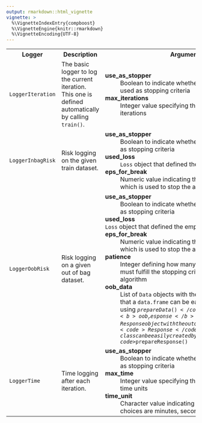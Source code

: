 ```yaml
---
output: rmarkdown::html_vignette
vignette: >
  %\VignetteIndexEntry{compboost}
  %\VignetteEngine{knitr::rmarkdown}
  %\VignetteEncoding{UTF-8}
---
```



<table>
  <tr>
    <th>Logger</th>
    <th>Description</th>
    <th>Arguments</th>
  </tr>
  <tr>
    <td><code>LoggerIteration</code></td>
    <td>
      The basic logger to log the current iteration. This one is defined automatically by calling <code>train()</code>.
    </td>
    <td>
      <dt><b>use_as_stopper</b></dt> <dd>Boolean to indicate whether this logger should also used as stopping criteria</dd>
      <dt><b>max_iterations</b></dt> <dd>Integer value specifying the maximal numbers of iterations</dd>
    </td>
  </tr>
  <tr>
    <td><code>LoggerInbagRisk</code></td>
    <td>
      Risk logging on the given train dataset.
    </td>
    <td>
      <dt><b>use_as_stopper</b></dt> <dd>Boolean to indicate whether this logger should used as stopping criteria</dd>
      <dt><b>used_loss</b></dt><dd><code>Loss</code> object that defined the empirical risk</dd>
      <dt><b>eps_for_break</b></dt> <dd>Numeric value indicating the relative improvement which is used to stop the algorithm</dd>
    </td>
  </tr>
  <tr>
    <td><code>LoggerOobRisk</code></td>
    <td>
      Risk logging on a given out of bag dataset.
    </td>
    <td>
      <dt><b>use_as_stopper</b></dt> <dd>Boolean to indicate whether this logger should used as stopping criteria</dd>
      <dt><b>used_loss</b></dt><code>Loss</code> object that defined the empirical risk
      <dt><b>eps_for_break</b></dt> <dd>Numeric value indicating the relative improvement which is used to stop the algorithm</dd>
      <dt><b>patience</b></dt> <dd>Integer defining how many consecutive iterations must fulfill the stopping criteria to finally stop the algorithm</dd>
      <dt><b>oob_data</b></dt> <dd>List of <code>Data</code> objects with the out of bag data. Note that a <code>data.frame</code> can be easily transformed by using <code>$prepareData()</code></dd>
      <dt><b>oob_response</b></dt> <dd>Response object with the out of bag response. Note that a <code>Response</code> class can be easily created by <code>$prepareResponse()</code></dd>
    </td>
  </tr>
  <tr>
    <td><code>LoggerTime</code></td>
    <td>
      Time logging after each iteration.
    </td>
    <td>
      <dt><b>use_as_stopper</b></dt> <dd>Boolean to indicate whether this logger should used as stopping criteria</dd>
      <dt><b>max_time</b></dt> <dd>Integer value specifying the the maximal number of time units</dd>
      <dt><b>time_unit</b></dt> <dd>Character value indicating the time unit (possible choices are minutes, seconds, or microseconds)</dd>
    </td>
  </tr>
</table>